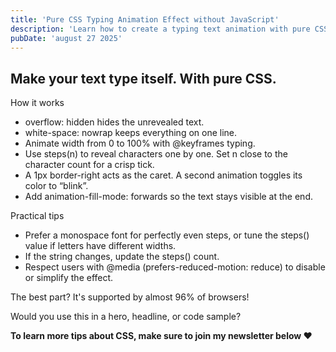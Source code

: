 ```yaml
---
title: 'Pure CSS Typing Animation Effect without JavaScript'
description: 'Learn how to create a typing text animation with pure CSS. Use overflow, keyframes, steps(), and a blinking caret for a smooth typewriter effect supported by 96% of browsers.'
pubDate: 'august 27 2025'
---
```



<Picture
  src="/short/08-2025/typewrite-effect.gif"
  alt="CSS typing animation effect showing text being revealed character by character with a blinking caret."
  width="400"
  height="600"
  style="margin: 2em auto 1em auto; display: block; border: 4px solid var(--border)"
/>

## Make your text type itself. With pure CSS.

How it works

- overflow: hidden hides the unrevealed text.
- white-space: nowrap keeps everything on one line.
- Animate width from 0 to 100% with @keyframes typing.
- Use steps(n) to reveal characters one by one. Set n close to the character count for a crisp tick.
- A 1px border-right acts as the caret. A second animation toggles its color to “blink”.
- Add animation-fill-mode: forwards so the text stays visible at the end.

Practical tips

- Prefer a monospace font for perfectly even steps, or tune the steps() value if letters have different widths.
- If the string changes, update the steps() count.
- Respect users with @media (prefers-reduced-motion: reduce) to disable or simplify the effect.

The best part? It's supported by almost 96% of browsers!

Would you use this in a hero, headline, or code sample?

**To learn more tips about CSS, make sure to join my newsletter below ❤️**
